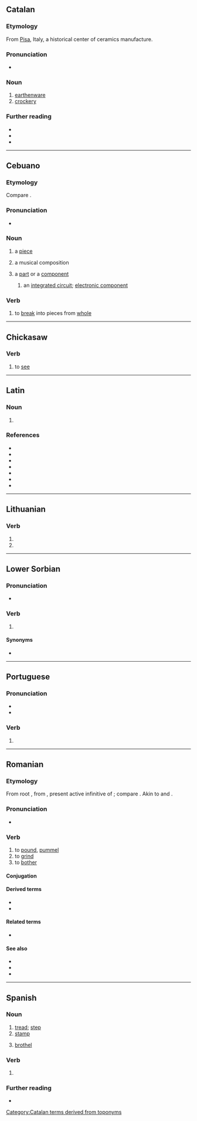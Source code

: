 {{also|PISA|Pisa|pisá|pisà|pīsà|pișa}}
==Catalan==

===Etymology===
From [[Pisa]], Italy, a historical center of ceramics manufacture.

===Pronunciation===
* {{ca-IPA}}

===Noun===
{{ca-noun|f|-}}

# [[earthenware]]
# [[crockery]]

===Further reading===
* {{R:IEC2}}
* {{R:DCVB}}
* {{R:GDLC}}

[[Category:Catalan terms derived from toponyms]]
{{c|ca|Ceramics}}

----

==Cebuano==

===Etymology===
Compare {{cog|es|pieza}}.

===Pronunciation===
* {{hyphenation|ceb|pi|sa}}

===Noun===
{{head|ceb|noun}}

# {{lb|ceb|dated}} a [[piece]]
# {{lb|ceb|music}} a musical composition
# {{lb|ceb|of|_|electronics|electrical|mechanical}} a [[part]] or a [[component]]
## {{lb|ceb|by|_|extension}} an [[integrated circuit]]; [[semiconductor|electronic component]]

===Verb===
{{head|ceb|verb}}

# to [[break]] into pieces from [[whole]]

----

==Chickasaw==

===Verb===
{{head|cic|verb}}

# to [[see]]

----

==Latin==

===Noun===
{{la-noun-form|pisa}}

# {{inflection of|la|pisum||nom//acc//voc|p}}

===References===
* {{R:L&S}}
* {{R:du Cange}}
* {{R:Gaffiot}}
* {{R:PersEnc}}
* {{R:Peck}}
* {{R:Smith's Geography}}
* {{R:Stillwell}}

----

==Lithuanian==

===Verb===
{{head|lt|verb form}}

# {{verb form of|lt|pisti||3s|pres}}
# {{verb form of|lt|pisti||3p|pres}}

----

==Lower Sorbian==

===Pronunciation===
* {{IPA|dsb|[ˈpʲisa]}}

===Verb===
{{head|dsb|verb form}}

# {{inflection of|dsb|pisaś||3|s|pres}}

====Synonyms====
* {{l|dsb|pišo}}

----

==Portuguese==

===Pronunciation===
{{pt-IPA}}
* {{hyphenation|pt|pi|sa}}
* {{homophones|pt|piza|pizza|Pisa}}

===Verb===
{{head|pt|verb form}}

# {{pt-verb-form-of|pisar}}

----

==Romanian==

===Etymology===
From {{inh|ro|VL.|-}} root {{m|la||*pīsāre}}, from {{inh|ro|la|pīnsāre}}, present active infinitive of {{m|la|pīnsō}}; compare {{cog|rup|chisedz|chisedz, chisari}}. Akin to {{cog|es|pisar}} and {{cog|pt|pisar}}.

===Pronunciation===
* {{audio|ro|LL-Q7913 (ron)-Filosoful-pisa.wav|Audio}}

===Verb===
{{ro-verb|conj=1|pisează|pisat}}

# to [[pound]], [[pummel]]
# to [[grind]]
# to [[bother]]

====Conjugation====
{{ro-conj-a-ez|pis}}

====Derived terms====
* {{l|ro|pisare}}
* {{l|ro|pisătură}}

====Related terms====
* {{l|ro|păsat}}

====See also====
* {{l|ro|pișa}}
* {{l|ro|piuă}}
* {{l|ro|măcina}}

----

==Spanish==

===Noun===
{{es-noun|f}}

# [[tread]]; [[step]]
# [[stamp]] {{gloss|act of stamping or ficking}}
# {{lb|es|slang}} [[brothel]]

===Verb===
{{head|es|verb form}}

# {{es-verb form of|pisar}}

===Further reading===
* {{R:DRAE}}